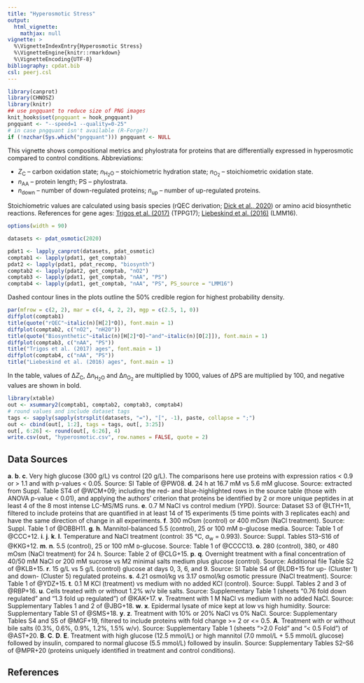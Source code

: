 ```yaml
---
title: "Hyperosmotic Stress"
output:
  html_vignette:
    mathjax: null
vignette: >
  %\VignetteIndexEntry{Hyperosmotic Stress}
  %\VignetteEngine{knitr::rmarkdown}
  %\VignetteEncoding{UTF-8}
bibliography: cpdat.bib
csl: peerj.csl
---
```


```r
library(canprot)
library(CHNOSZ)
library(knitr)
## use pngquant to reduce size of PNG images
knit_hooks$set(pngquant = hook_pngquant)
pngquant <- "--speed=1 --quality=0-25"
# in case pngquant isn't available (R-Forge?)
if (!nzchar(Sys.which("pngquant"))) pngquant <- NULL 
```

This vignette shows compositional metrics and phylostrata for proteins that are differentially expressed in hyperosmotic compared to control conditions.
Abbreviations:

  * <i>Z</i><sub>C</sub> &ndash; carbon oxidation state; <i>n</i><sub>H<sub>2</sub>O</sub> &ndash; stoichiometric hydration state; <i>n</i><sub>O<sub>2</sub></sub> &ndash; stoichiometric oxidation state.
  * <i>n</i><sub>AA</sub> &ndash; protein length; PS &ndash; phylostrata.
  * <i>n</i><sub>down</sub> &ndash; number of down-regulated proteins; <i>n</i><sub>up</sub> &ndash; number of up-regulated proteins.

Stoichiometric values are calculated using basis species (rQEC derivation; [Dick et al., 2020](https://doi.org/10.1101/2020.04.01.020008)) or amino acid biosynthetic reactions.
References for gene ages: [Trigos et al. (2017)](https://doi.org/10.1073/pnas.1617743114) (TPPG17); [Liebeskind et al. (2016)](https://doi.org/10.1093/gbe/evw113) (LMM16).

```r
options(width = 90)
```

<style type="text/css">
body {
  max-width: 800px;
  margin-left: auto;
  margin-right: auto;
}
</style>

```r
datasets <- pdat_osmotic(2020)
```

```r
pdat1 <- lapply_canprot(datasets, pdat_osmotic)
comptab1 <- lapply(pdat1, get_comptab)
pdat2 <- lapply(pdat1, pdat_recomp, "biosynth")
comptab2 <- lapply(pdat2, get_comptab, "nO2")
comptab3 <- lapply(pdat1, get_comptab, "nAA", "PS")
comptab4 <- lapply(pdat1, get_comptab, "nAA", "PS", PS_source = "LMM16")
```

Dashed contour lines in the plots outline the 50% credible region for highest probability density.

```r
par(mfrow = c(2, 2), mar = c(4, 4, 2, 2), mgp = c(2.5, 1, 0))
diffplot(comptab1)
title(quote("rQEC"~italic(n)[H[2]*O]), font.main = 1)
diffplot(comptab2, c("nO2", "nH2O"))
title(quote("Biosynthetic"~italic(n)[H[2]*O]~"and"~italic(n)[O[2]]), font.main = 1)
diffplot(comptab3, c("nAA", "PS"))
title("Trigos et al. (2017) ages", font.main = 1)
diffplot(comptab4, c("nAA", "PS"))
title("Liebeskind et al. (2016) ages", font.main = 1)
```

In the table, values of &Delta;<i>Z</i><sub>C</sub>, &Delta;<i>n</i><sub>H<sub>2</sub>O</sub> and &Delta;<i>n</i><sub>O<sub>2</sub></sub> are multiplied by 1000, values of &Delta;PS are multiplied by 100, and negative values are shown in bold.

```r
library(xtable)
out <- xsummary2(comptab1, comptab2, comptab3, comptab4)
# round values and include dataset tags
tags <- sapply(sapply(strsplit(datasets, "="), "[", -1), paste, collapse = ";")
out <- cbind(out[, 1:2], tags = tags, out[, 3:25])
out[, 6:26] <- round(out[, 6:26], 4)
write.csv(out, "hyperosmotic.csv", row.names = FALSE, quote = 2)
```

## Data Sources

__a__. __b__. __c__. Very high glucose (300 g/L) vs control (20 g/L). The comparisons here use proteins with expression ratios < 0.9 or > 1.1 and with p-values < 0.05. Source: SI Table of @PW08.
__d__. 24 h at 16.7 mM vs 5.6 mM glucose. Source: extracted from Suppl. Table ST4 of @WCM+09; including the red- and blue-highlighted rows in the source table (those with ANOVA _p_-value < 0.01), and applying the authors' criterion that proteins be identified by 2 or more unique peptides in at least 4 of the 8 most intense LC-MS/MS runs.
__e__. 0.7 M NaCl vs control medium (YPD). Source: Dataset S3 of @LTH+11, filtered to include proteins that are quantified in at least 14 of 15 experiments (5 time points with 3 replicates each) and have the same direction of change in all experiments.
__f__. 300 mOsm (control) or 400 mOsm (NaCl treatment). Source: Suppl. Table 1 of @OBBH11.
__g__. __h__. Mannitol-balanced 5.5 (control), 25 or 100 mM ᴅ-glucose media. Source: Table 1 of @CCC+12.
__i__. __j__. __k__. __l__. Temperature and NaCl treatment (control: 35 °C, _a_~w~ = 0.993). Source: Suppl. Tables S13–S16 of @KKG+12.
__m__. __n__. 5.5 (control), 25 or 100 mM ᴅ-glucose. Source: Table 1 of @CCCC13.
__o__. 280 (control), 380, or 480 mOsm (NaCl treatment) for 24 h. Source: Table 2 of @CLG+15.
__p__. __q__. Overnight treatment with a final concentration of 40/50 mM NaCl or 200 mM sucrose vs M2 minimal salts medium plus glucose (control). Source: Additional file Table S2 of @KLB+15.
__r__. 15 g/L vs 5 g/L (control) glucose at days 0, 3, 6, and 9. Source: SI Table S4 of @LDB+15 for up- (Cluster 1) and down- (Cluster 5) regulated proteins.
__s__. 4.21 osmol/kg vs 3.17 osmol/kg osmotic pressure (NaCl treatment). Source: Table 1 of @YDZ+15.
__t__. 0.1 M KCl (treatment) vs medium with no added KCl (control). Source: Suppl. Tables 2 and 3 of @RBP+16.
__u__. Cells treated with or without 1.2% w/v bile salts. Source: Supplementary Table 1 (sheets "0.76 fold down regulated" and "1.3 fold up regulated") of @KAK+17.
__v__. Treatment with 1 M NaCl vs medium with no added NaCl. Source: Supplementary Tables 1 and 2 of @JBG+18.
__w__. __x__. Epidermal lysate of mice kept at low vs high humidity. Source: Supplementary Table S1 of @SMS+18.
__y__. __z__. Treatment with 10% or 20% NaCl vs 0% NaCl. Source: Supplementary Tables S4 and S5 of @MGF+19, filtered to include proteins with fold change >= 2 or <= 0.5.
__A__. Treatment with or without bile salts (0.3%, 0.6%, 0.9%, 1.2%, 1.5% w/v). Source: Supplementary Table 1 (sheets ">2.0 Fold" and "< 0.5 Fold") of @AST+20.
__B__. __C__. __D__. __E__. Treatment with high glucose (12.5 mmol/L) or high mannitol (7.0 mmol/L + 5.5 mmol/L glucose) followed by insulin, compared to normal glucose (5.5 mmol/L) followed by insulin. Source: Supplementary Tables S2--S6 of @MPR+20 (proteins uniquely identified in treatment and control conditions).

## References
